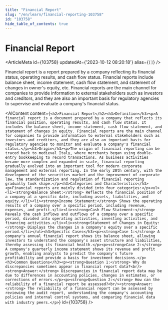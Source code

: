 ```yaml
---
title: "Financial Report"
slug: "/en/learn/financial-reporting-103758"
id: "103758"
hide_table_of_contents: true
---
```



# Financial Report

<ArticleMeta id={103758} updatedAt={'2023-10-12 08:20:18'} alias={`[]`} />
<div className='border-solid border-b border-t-0 my-4 border-[var(--ifm-color-gray-300)]' />

Financial report is a report prepared by a company reflecting its financial status, operating results, and cash flow status. Financial reports include balance sheet, income statement, cash flow statement, and statement of changes in owner's equity, etc. Financial reports are the main channel for companies to provide information to external stakeholders such as investors and creditors, and they are also an important basis for regulatory agencies to supervise and evaluate a company's financial status.

<AIContent content={`<h2>Financial Report</h2><h3>Definition</h3><p>A financial report is a document prepared by a company that reflects its financial position, operating results, and cash flow status. It includes the balance sheet, income statement, cash flow statement, and statement of changes in equity. Financial reports are the main channel for companies to provide information to external stakeholders such as investors and creditors, and they are also an important basis for regulatory agencies to monitor and evaluate a company's financial status.</p><h3>Origin</h3><p>The origin of financial reporting can be traced back to medieval Italy, where merchants began using double-entry bookkeeping to record transactions. As business activities became more complex and expanded in scale, financial reporting gradually evolved into an important tool for modern corporate management and external reporting. In the early 20th century, with the development of the securities market and the improvement of corporate law, the standardization and regulation of financial reporting gradually took shape.</p><h3>Categories and Characteristics</h3><p>Financial reports are mainly divided into four categories:</p><ul><li><strong>Balance Sheet:</strong> Reflects the financial position of a company at a specific date, including assets, liabilities, and equity.</li><li><strong>Income Statement:</strong> Shows the operating results of a company over a specific period, including revenue, expenses, and profit.</li><li><strong>Cash Flow Statement:</strong> Reveals the cash inflows and outflows of a company over a specific period, divided into operating activities, investing activities, and financing activities.</li><li><strong>Statement of Changes in Equity:</strong> Displays the changes in a company's equity over a specific period.</li></ul><h3>Specific Cases</h3><p><strong>Case 1:</strong> A company's annual financial report shows its balance sheet, allowing investors to understand the company's asset structure and liabilities, thereby assessing its financial health.</p><p><strong>Case 2:</strong> A company's quarterly income statement shows its revenue and profit growth, enabling analysts to predict the company's future profitability and provide a basis for investment decisions.</p><h3>Common Questions</h3><p><strong>Question 1:</strong> Why do discrepancies sometimes appear in financial report data?<br/><strong>Answer:</strong> Discrepancies in financial report data may be due to differences in accounting policies, changes in estimates, or corrections of errors.</p><p><strong>Question 2:</strong> How can the reliability of a financial report be assessed?<br/><strong>Answer:</strong> The reliability of a financial report can be assessed by reviewing the audit report, understanding the company's accounting policies and internal control systems, and comparing financial data with industry peers.</p>`} id={103758} />
